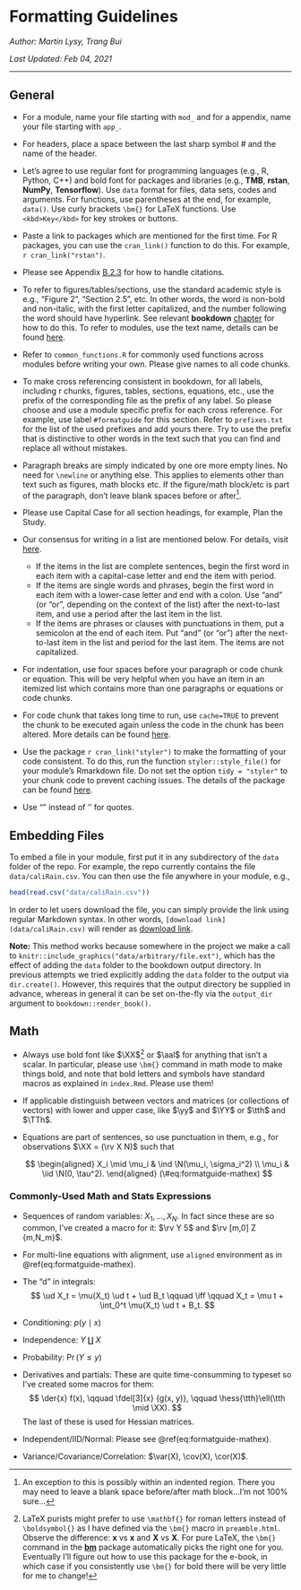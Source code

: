 # Formatting Guidelines

*Author: Martin Lysy, Trang Bui*

*Last Updated: Feb 04, 2021*

--- 

## General {#formatguide-general}

- For a module, name your file starting with `mod_` and for a appendix, name your file starting with `app_`. 

- For headers, place a space between the last sharp symbol $\#$ and the name of the header.  

- Let's agree to use regular font for programming languages (e.g., R, Python, C++) and bold font for packages and libraries (e.g., **TMB**, **rstan**, **NumPy**, **Tensorflow**). Use `data` format for files, data sets, codes and arguments. For functions, use parentheses at the end, for example, `data()`. Use curly brackets `\bm{}` for LaTeX functions. Use `<kbd>Key</kbd>` for key strokes or buttons.

- Paste a link to packages which are mentioned for the first time. For R packages, you can use the `cran_link()` function to do this. For example, `r cran_link("rstan")`.

- Please see Appendix [B.2.3](#genguide-citations) for how to handle citations.

- To refer to figures/tables/sections, use the standard academic style is e.g., "Figure 2", "Section 2.5", etc.  In other words, the word is non-bold and non-italic, with the first letter capitalized, and the number following the word should have hyperlink. See relevant **bookdown** [chapter](https://bookdown.org/yihui/bookdown/figures.html) for how to do this. To refer to modules, use the text name, details can be found [here](https://stackoverflow.com/questions/57469501/cross-referencing-bookdownhtml-document2-not-working).

- Refer to `common_functions.R` for commonly used functions across modules before writing your own. Please give names to all code chunks. 

- To make cross referencing consistent in bookdown, for all labels, including r chunks, figures, tables, sections, equations, etc., use the prefix of the corresponding file as the prefix of any label. So please choose and use a module specific prefix for each cross reference. For example, use label `#formatguide` for this section. Refer to `prefixes.txt` for the list of the used prefixes and add yours there. Try to use the prefix that is distinctive to other words in the text such that you can find and replace all without mistakes.

- Paragraph breaks are simply indicated by one ore more empty lines.  No need for `\newline` or anything else.  This applies to elements other than text such as figures, math blocks etc.  If the figure/math block/etc is part of the paragraph, don't leave blank spaces before or after^[An exception to this is possibly within an indented region.  There you may need to leave a blank space before/after math block...I'm not 100% sure...].

- Please use Capital Case for all section headings, for example, Plan the Study.

- Our consensus for writing in a list are mentioned below. For details, visit [here](https://getitwriteonline.com/articles/vertical-lists/).
 
    - If the items in the list are complete sentences, begin the first word in each item with a capital-case letter and end the item with period.
    - If the items are single words and phrases, begin the first word in each item with a lower-case letter and end with a colon. Use "and" (or "or", depending on the context of the list) after the next-to-last item, and use a period after the last item in the list.
    - If the items are phrases or clauses with punctuations in them, put a semicolon at the end of each item. Put "and" (or "or") after the next-to-last item in the list and period for the last item. The items are not capitalized. 
    
- For indentation, use four spaces before your paragraph or code chunk or equation. This will be very helpful when you have an item in an itemized list which contains more than one paragraphs or equations or code chunks.

- For code chunk that takes long time to run, use `cache=TRUE` to prevent the chunk to be executed again unless the code in the chunk has been altered. More details can be found [here](https://bookdown.org/yihui/rmarkdown-cookbook/cache.html).

- Use the package `r cran_link("styler")` to make the formatting of your code consistent. To do this, run the function `styler::style_file()` for your module's Rmarkdown file. Do not set the option `tidy = "styler"` to your chunk code to prevent caching issues. The details of the package can be found [here](https://styler.r-lib.org/).  

- Use "" instead of '' for quotes.

## Embedding Files

To embed a file in your module, first put it in any subdirectory of the `data` folder of the repo.  For example, the repo currently contains the file `data/caliRain.csv`.  You can then use the file anywhere in your module, e.g.,

```r
head(read.csv("data/caliRain.csv"))
```

In order to let users download the file, you can simply provide the link using regular Markdown syntax.  In other words, `[download link](data/caliRain.csv)` will render as [download link](data/caliRain.csv).

**Note:** This method works because somewhere in the project we make a call to `knitr::include_graphics("data/arbitrary/file.ext")`, which has the effect of adding the `data` folder to the bookdown output directory.  In previous attempts we tried explicitly adding the `data` folder to the output via `dir.create()`. However, this requires that the output directory be supplied in advance, whereas in general it can be set on-the-fly via the `output_dir` argument to `bookdown::render_book()`.

<!-- - To embed a file in your module, use function `embed_data_file()`. For example, `r embed_data_file("data/caliRain.csv", text = "caliRain.csv")`. -->

## Math

- Always use bold font like $\XX$^[LaTeX purists might prefer to use `\mathbf{}` for roman letters instead of `\boldsymbol{}` as I have defined via the `\bm{}` macro in `preamble.html`.  Observe the difference: $\mathbf{x}$ vs $\boldsymbol{x}$ and $\mathbf{X}$ vs $\boldsymbol{X}$.  For pure LaTeX, the `\bm{}` command in the [**bm**](https://ctan.org/pkg/bm?lang=en) package automatically picks the right one for you.  Eventually I'll figure out how to use this package for the e-book, in which case if you consistently use `\bm{}` for bold there will be very little for me to change!] or $\aal$ for anything that isn't a scalar.  In particular, please use `\bm{}` command in math mode to make things bold, and note that bold letters and symbols have standard macros as explained in `index.Rmd`.  Please use them!

- If applicable distinguish between vectors and matrices (or collections of vectors) with lower and upper case, like $\yy$ and $\YY$ or $\tth$ and $\TTh$.  

- Equations are part of sentences, so use punctuation in them, e.g., for observations $\XX = (\rv X N)$ such that

    $$
	\begin{aligned} 
	X_i \mid \mu_i & \ind \N(\mu_i, \sigma_i^2) \\
	\mu_i & \iid \N(0, \tau^2).
	\end{aligned}
	(\#eq:formatguide-mathex)
    $$

### Commonly-Used Math and Stats Expressions

- Sequences of random variables: $X_1, \ldots, X_N$.  In fact since these are so common, I've created a macro for it: $\rv Y 5$ and $\rv [m,0] Z {m,N_m}$.

- For multi-line equations with alignment, use `aligned` environment as in \@ref(eq:formatguide-mathex).

- The "d" in integrals:
    $$
    \ud X_t = \mu(X_t) \ud t + \ud B_t \qquad \iff \qquad X_t = \mu t + \int_0^t \mu(X_t) \ud t + B_t.
    $$

- Conditioning: $p(y \mid x)$

- Independence: $Y \amalg X$

- Probability: $\Pr(Y \le y)$

- Derivatives and partials: These are quite time-consumming to typeset so I've created some macros for them:
    $$
	  \der{x} f(x), \qquad \fdel[3]{x} {g(x, y)}, \qquad \hess{\tth}\ell(\tth \mid \XX).
	  $$
	The last of these is used for Hessian matrices.

- Independent/IID/Normal: Please see \@ref(eq:formatguide-mathex).

- Variance/Covariance/Correlation: $\var(X), \cov(X), \cor(X)$.
